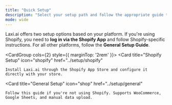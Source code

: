 ```yaml
---
title: "Quick Setup"
description: "Select your setup path and follow the appropriate guide to get started with Laxi.ai."
mode: wide
---
```


Laxi.ai offers two setup options based on your platform. If you're using Shopify, you need to **log in via the Shopify App** and follow Shopify-specific instructions. For all other platforms, follow the **General Setup Guide**.

<CardGroup cols={2} style={{ marginTop: '2rem' }}>
  <Card
    title="Shopify Setup"
    icon="shopify"
    href="../setup/shopify"
  >
    Install Laxi.ai through the Shopify App Store and configure it directly with your store.
  </Card>

  <Card
    title="General Setup"
    icon="shop"
    href="../setup/general"
  >
    Follow this guide if you're not using Shopify. Supports WooCommerce, Google Sheets, and manual data upload.
  </Card>
</CardGroup>